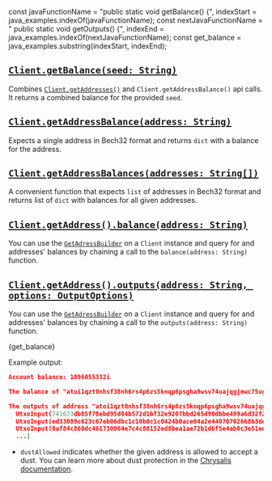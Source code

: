 const javaFunctionName = "public static void getBalance() {",
  indexStart = java_examples.indexOf(javaFunctionName);
const nextJavaFunctionName = " public static void getOutputs() {",
  indexEnd = java_examples.indexOf(nextJavaFunctionName);
const get_balance = java_examples.substring(indexStart, indexEnd);

## [`Client.getBalance(seed: String)`](./../api_reference.md#getbalanceseed-getbalancebuilderapi)

Combines [`Client.getAddresses()`](./../api_reference.md#getaddressesseed-getaddressesbuilder) and
`Client.getAddressBalance()` api calls. It returns a combined balance for the provided `seed`.

## [`Client.getAddressBalance(address: String)`](./../api_reference.md#getaddressbalanceaddress-balanceaddressresponse)

Expects a single address in Bech32 format and returns `dict` with a balance for the address.

## [`Client.getAddressBalances(addresses: String[])`](./../api_reference.md#getaddressesbalancesaddresses-balanceaddressresponse)

A convenient function that expects `list` of addresses in Bech32 format and returns list of `dict` with balances for all
given addresses.

## [`Client.getAddress().balance(address: String)`](./../api_reference.md#balanceaddress-balanceaddressresponse)

You can use the [`GetAdressBuilder`](./../api_reference.md#getaddressesbuilder) on a `Client` instance and
query for and addresses' balances by chaining a call to the `balance(address: String)` function.

## [`Client.getAddress().outputs(address: String, options: OutputOptions)`](./../api_reference.md#outputsaddress-options-balanceaddressresponse)

You can use the [`GetAdressBuilder`](./../api_reference.md#getaddressesbuilde) on a `Client` instance and
query for and addresses' balances by chaining a call to the `outputs(address: String)` function.

<CodeBlock className="language-java">{get_balance}</CodeBlock>

Example output:

```json
Account balance: 1096055332i

The balance of "atoi1qzt0nhsf38nh6rs4p6zs5knqp6psgha9wsv74uajqgjmwc75ugupx3y7x0r" is 451055332i

The outputs of address "atoi1qzt0nhsf38nh6rs4p6zs5knqp6psgha9wsv74uajqgjmwc75ugupx3y7x0r" are: [
  UtxoInput(741673db85f78ebd95d04b572d1bf32e9207bbd265d90dbbe499a6d32f2b25470000),
  UtxoInput(ed33089c623c67eb06dbc1c10b0c1c0424b0ace04a2e44070702668b3de440c80000),
  UtxoInput(0af84c860dc461730064e7c4c88152ed8bea1ae72b1d6f5e4ab0c3e51ed185b70100),
  ...]
```

- `dustAllowed` indicates whether the given address is allowed to accept a dust. You can learn more about dust
  protection in the
  [Chrysalis documentation](https://wiki.iota.org/chrysalis-docs/faq#what-is-dust-protection-and-how-does-it-work).


